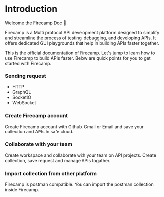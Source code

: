 # Introduction
Welcome the Firecamp Doc 👋

Firecamp is a Multi protocol API development platform designed to simplify and streamline the process of testing, debugging, and developing APIs. It offers dedicated GUI playgrounds that help in building APIs faster together. 

This is the official documentation of Firecamp. Let's jump to learn how to use Firecamp to build APIs faster. Below are quick points for you to get started with Firecamp.

### Sending request 
- HTTP
- GraphQL
- SocketIO
- WebSocket

### Create Firecamp account 
Create Firecamp account with Github, Gmail or Email and save your collection and APIs in safe cloud. 

### Collaborate with your team 
Create workspace and collaborate with your team on API projects. Create collection, save request and manage APIs togather. 

### Import collection from other platform
Firecamp is postman compatible. You can import the postman collection inside Firecamp. 

